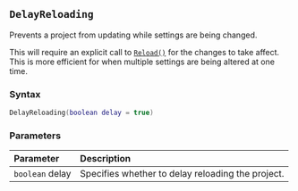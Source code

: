 ::: {.minipage data-latex="{\textwidth}"}
## `DelayReloading` {#batch-delayreloading}

Prevents a project from updating while settings are being changed.

This will require an explicit call to [`Reload()`](#batch-reload) for the changes to take affect.
This is more efficient for when multiple settings are being altered at one time.

### Syntax {-}

``` .lua
DelayReloading(boolean delay = true)
```

### Parameters {-}

**Parameter** | **Description**
| :-- | :-- |
| `boolean` delay | Specifies whether to delay reloading the project. |
:::
